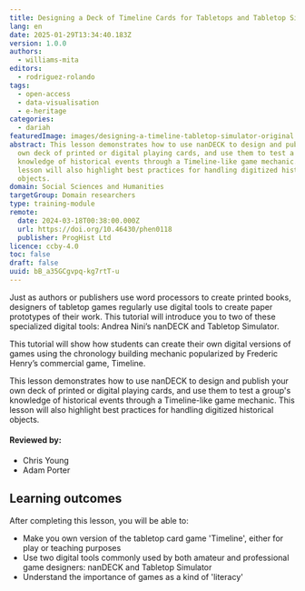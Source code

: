 ```yaml
---
title: Designing a Deck of Timeline Cards for Tabletops and Tabletop Simulator
lang: en
date: 2025-01-29T13:34:40.183Z
version: 1.0.0
authors:
  - williams-mita
editors:
  - rodriguez-rolando
tags:
  - open-access
  - data-visualisation
  - e-heritage
categories:
  - dariah
featuredImage: images/designing-a-timeline-tabletop-simulator-original.png
abstract: This lesson demonstrates how to use nanDECK to design and publish your
  own deck of printed or digital playing cards, and use them to test a group's
  knowledge of historical events through a Timeline-like game mechanic. This
  lesson will also highlight best practices for handling digitized historical
  objects.
domain: Social Sciences and Humanities
targetGroup: Domain researchers
type: training-module
remote:
  date: 2024-03-18T00:38:00.000Z
  url: https://doi.org/10.46430/phen0118
  publisher: ProgHist Ltd
licence: ccby-4.0
toc: false
draft: false
uuid: bB_a35GCgvpq-kg7rtT-u
---
```

Just as authors or publishers use word processors to create printed books, designers of tabletop games regularly use digital tools to create paper prototypes of their work. This tutorial will introduce you to two of these specialized digital tools: Andrea Nini’s nanDECK and Tabletop Simulator.

This tutorial will show how students can create their own digital versions of games using the chronology building mechanic popularized by Frederic Henry’s commercial game, Timeline.

This lesson demonstrates how to use nanDECK to design and publish your own deck of printed or digital playing cards, and use them to test a group's knowledge of historical events through a Timeline-like game mechanic. This lesson will also highlight best practices for handling digitized historical objects.

#### Reviewed by:    
- Chris Young 
- Adam Porter

## Learning outcomes

After completing this lesson, you will be able to:

- Make you own version of the tabletop card game 'Timeline', either for play or teaching purposes
- Use two digital tools commonly used by both amateur and professional game designers: nanDECK and Tabletop Simulator
- Understand the importance of games as a kind of 'literacy' 

<ExternalResource title="Interested in learning more?" subtitle="Check out this lesson on Programming Historian's website" url="https://doi.org/10.46430/phen0118" />
